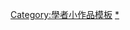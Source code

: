 {{asbox
| image     = Venus von Willendorf 01.jpg
| pix       = 20
| subject   = 人物
| qualifier = 關於[[考古學家]] 
| category  = 考古學家小作品
| tempsort  = 
| name      = Template:Archaeologist-stub
}}<noinclude>
[[Category:學者小作品模板]]
[[Category:考古學家小作品|*]]
</noinclude>